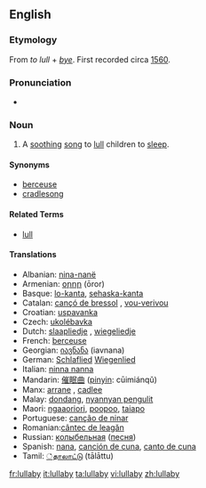 ==English==

===Etymology===
From {{etymon|enm|lullen}} ''to lull'' + ''[[bye]]''. First recorded circa [[w:1560|1560]].

===Pronunciation===
*{{audio|en-us-lullabye.ogg|Audio (US)}}

===Noun===
{{en-noun|lullab|ies}}

# A [[soothing]] [[song]] to [[lull]] children to [[sleep]].

====Synonyms====
*[[berceuse]]
*[[cradlesong]]

====Related Terms====
*[[lull]]

====Translations====
*Albanian: [[nina-nanë]]
*Armenian: [[օրոր]] (ōror)
*Basque: [[lo-kanta]], [[sehaska-kanta]]
*Catalan: [[cançó de bressol]] {{f}}, [[vou-verivou]] {{m}}
*Croatian: [[uspavanka]]
*Czech: [[ukolébavka]] {{f}}
*Dutch: [[slaapliedje]] {{n}}, [[wiegeliedje]] {{n}}
*French: [[berceuse]] {{f}}
*Georgian: [[იავნანა]] (iavnana)
*German: [[Schlaflied]] {{n}} [[Wiegenlied]] {{n}}
*Italian: [[ninna nanna]] {{f}}
*Mandarin: [[催眠曲]] ([[pinyin]]: cūimiánqǔ)
*Manx: [[arrane]] {{m}}, [[cadlee]]
*Malay: [[dondang]], [[nyannyan pengulit]]
*Maori: [[ngaaoriori]], [[poopoo]], [[taiapo]]
*Portuguese: [[canção de ninar]] {{f}}
*Romanian:[[cântec de leagăn]] {{n}}
*Russian: [[колыбельная]] ([[песня]]) {{f}}
*Spanish: [[nana]], [[canción de cuna]], [[canto de cuna]] {{f}}
*Tamil: [[்தாலாட்டு]] (tālāttu)

[[fr:lullaby]]
[[it:lullaby]]
[[ta:lullaby]]
[[vi:lullaby]]
[[zh:lullaby]]